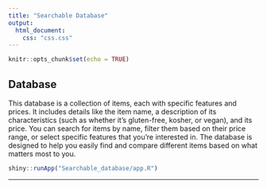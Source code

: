 ```yaml
---
title: "Searchable Database"
output:
  html_document:
    css: "css.css"
---
```


```r
knitr::opts_chunk$set(echo = TRUE)
```

## Database

This database is a collection of items, each with specific features and prices. It includes details like the item name, a description of its characteristics (such as whether it's gluten-free, kosher, or vegan), and its price. You can search for items by name, filter them based on their price range, or select specific features that you’re interested in. The database is designed to help you easily find and compare different items based on what matters most to you.

```r

shiny::runApp("Searchable_database/app.R")

```

__________
